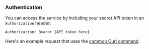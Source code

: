 ### Authentication

You can access the service by including your secret API token in an `Authorization` header:

```http
Authorization: Bearer [API token here]
```

Here's an example request that uses the [common Curl command](https://curl.se/):
